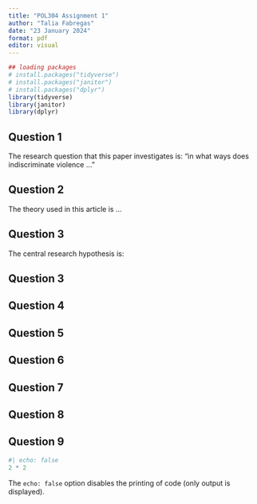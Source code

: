 ```yaml
---
title: "POL304 Assignment 1"
author: "Talia Fabregas"
date: "23 January 2024"
format: pdf
editor: visual
---
```


```r
## loading packages
# install.packages("tidyverse")
# install.packages("janitor")
# install.packages("dplyr")
library(tidyverse)
library(janitor)
library(dplyr)
```

## Question 1

The research question that this paper investigates is: "in what ways does indiscriminate violence ..."

## Question 2

The theory used in this article is ...

## Question 3

The central research hypothesis is:

## Question 3

## Question 4

## Question 5

## Question 6

## Question 7

## Question 8

## Question 9

```r
#| echo: false
2 * 2
```

The `echo: false` option disables the printing of code (only output is displayed).
